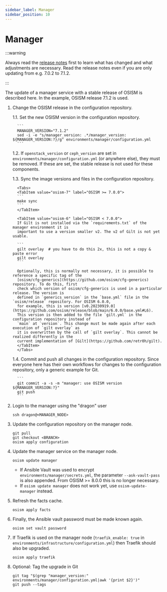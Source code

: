 ```yaml
---
sidebar_label: Manager
sidebar_position: 10
---
```



# Manager

:::warning

Always read the [release notes](https://osism.tech/docs/release-notes/) first to learn what has changed and what
adjustments are necessary. Read the release notes even if you are only updating from e.g. 7.0.2 to 7.1.2.

:::

The update of a manager service with a stable release of OSISM is described here.
In the example, OSISM release 7.1.2 is used.

1. Change the OSISM release in the configuration repository.

    1.1. Set the new OSISM version in the configuration repository.

         ```
         MANAGER_VERSION="7.1.2"
         sed -i -e "s/manager_version: .*/manager_version: ${MANAGER_VERSION:?}/g" environments/manager/configuration.yml
         ```

    1.2. If `openstack_version` or `ceph_version` are set in `environments/manager/configuration.yml`
         (or anywhere else), they must be removed. If these are set, the stable release is not used for
         these components.


    1.3. Sync the image versions and files in the configuration repository.

         <Tabs>
         <TabItem value="osism-7" label="OSISM >= 7.0.0">
         ```
         make sync
         ```
         </TabItem>

         <TabItem value="osism-6" label="OSISM < 7.0.0">
         If Gilt is not installed via the `requirements.txt` of the manager environment it is
         important to use a version smaller v2. The v2 of Gilt is not yet usable.

         ```
         gilt overlay  # you have to do this 2x, this is not a copy & paste error
         gilt overlay
         ```

         Optionally, this is normally not necessary, it is possible to reference a specific tag of the
         [osism/cfg-generics](https://github.com/osism/cfg-generics) repository. To do this, first
         check which version of osism/cfg-generics is used in a particular release. The version is
         defined in `generics_version` in the `base.yml` file in the `osism/release` repository. For OSISM 6.0.0,
         for example, this is version [v0.20230919.0](https://github.com/osism/release/blob/main/6.0.0/base.yml#L6).
         This version is then added to the file `gilt.yml` in the configuration repository instead of
         `main` at `version`. This change must be made again after each execution of `gilt overlay` as
         it is overwritten by the call of `gilt overlay`. This cannot be realized differently in the
         current implementation of [Gilt](https://github.com/retr0h/gilt).
         </TabItem>
         </Tabs>

    1.4. Commit and push all changes in the configuration repository. Since everyone here has their own
         workflows for changes to the configuration repository, only a generic example for Git.

         ```
         git commit -a -s -m "manager: use OSISM version ${MANAGER_VERSION:?}"
         git push
         ```

2. Login to the manager using the "dragon" user
   ```
   ssh dragon@<MANAGER_NODE>
   ```

3. Update the configuration repository on the manager node.

   ```
   git pull
   git checkout <BRANCH>
   osism apply configuration
   ```

4. Update the manager service on the manager node.

   ```
   osism update manager
   ```

   * If Ansible Vault was used to encrypt `environments/manager/secrets.yml`, the parameter
     `--ask-vault-pass` is also appended. From OSISM >= 8.0.0 this is no longer necessary.
   * If `osism update manager` does not work yet, use `osism-update-manager` instead.


5. Refresh the facts cache.

   ```
   osism apply facts
   ```

6. Finally, the Ansible vault password must be made known again.

   ```
   osism set vault password
   ```

7. If Traefik is used on the manager node (`traefik_enable: true` in `environments/infrastructure/configuration.yml`)
   then Traefik should also be upgraded.

   ```
   osism apply traefik
   ```

8. Optional: Tag the upgrade in Git
   ```
   git tag "$(grep "manager_version:" environments/manager/configuration.yml|awk '{print $2}')"
   git push --tags
   ```
